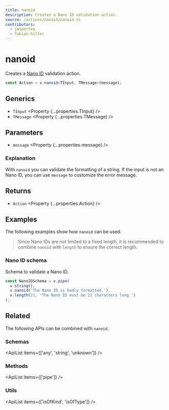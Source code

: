 ```yaml
---
title: nanoid
description: Creates a Nano ID validation action.
source: /actions/nanoid/nanoid.ts
contributors:
  - jasperteo
  - fabian-hiller
---
```



# nanoid

Creates a [Nano ID](https://github.com/ai/nanoid) validation action.

```ts
const Action = v.nanoid<TInput, TMessage>(message);
```

## Generics

- `TInput` <Property {...properties.TInput} />
- `TMessage` <Property {...properties.TMessage} />

## Parameters

- `message` <Property {...properties.message} />

### Explanation

With `nanoid` you can validate the formatting of a string. If the input is not an Nano ID, you can use `message` to customize the error message.

## Returns

- `Action` <Property {...properties.Action} />

## Examples

The following examples show how `nanoid` can be used.

> Since Nano IDs are not limited to a fixed length, it is recommended to combine `nanoid` with <Link href="../length/">`length`</Link> to ensure the correct length.

### Nano ID schema

Schema to validate a Nano ID.

```ts
const NanoIDSchema = v.pipe(
  v.string(),
  v.nanoid('The Nano ID is badly formatted.'),
  v.length(21, 'The Nano ID must be 21 characters long.')
);
```

## Related

The following APIs can be combined with `nanoid`.

### Schemas

<ApiList items={['any', 'string', 'unknown']} />

### Methods

<ApiList items={['pipe']} />

### Utils

<ApiList items={['isOfKind', 'isOfType']} />
